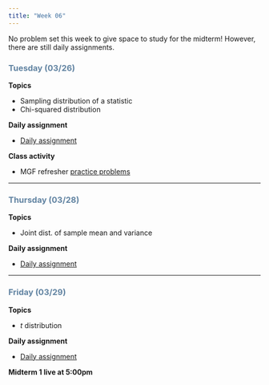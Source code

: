 ```yaml
---
title: "Week 06"
---
```


No problem set this week to give space to study for the midterm! However, there are still daily assignments.

::: {style="color: #6284a2"}
### Tuesday (03/26)
:::

**Topics**

-   Sampling distribution of a statistic
-   Chi-squared distribution

**Daily assignment**

-   [Daily assignment](daily/DA_11.pdf)

**Class activity**

-   MGF refresher [practice problems](class/12_MGF.pdf)

------------------------------------------------------------------------

::: {style="color: #6284a2"}
### Thursday (03/28)
:::

**Topics**

-   Joint dist. of sample mean and variance

**Daily assignment**

-   [Daily assignment](daily/DA_12.pdf)

------------------------------------------------------------------------

::: {style="color: #6284a2"}
### Friday (03/29)
:::

**Topics**

-   $t$ distribution

**Daily assignment**

-   [Daily assignment](daily/DA_13.pdf)

**Midterm 1 live at 5:00pm**
